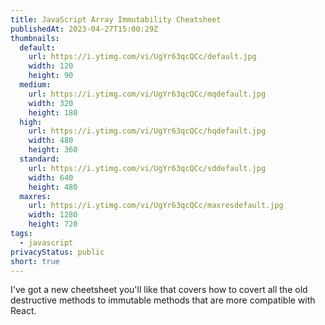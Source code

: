 ```yaml
---
title: JavaScript Array Immutability Cheatsheet
publishedAt: 2023-04-27T15:00:29Z
thumbnails:
  default:
    url: https://i.ytimg.com/vi/UgYr63qcQCc/default.jpg
    width: 120
    height: 90
  medium:
    url: https://i.ytimg.com/vi/UgYr63qcQCc/mqdefault.jpg
    width: 320
    height: 180
  high:
    url: https://i.ytimg.com/vi/UgYr63qcQCc/hqdefault.jpg
    width: 480
    height: 360
  standard:
    url: https://i.ytimg.com/vi/UgYr63qcQCc/sddefault.jpg
    width: 640
    height: 480
  maxres:
    url: https://i.ytimg.com/vi/UgYr63qcQCc/maxresdefault.jpg
    width: 1280
    height: 720
tags:
  - javascript
privacyStatus: public
short: true
---
```


I've got a new cheetsheet you'll like that covers how to covert all the old destructive methods to immutable methods that are more compatible with React.
